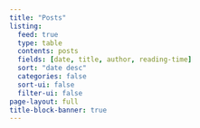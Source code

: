 ```yaml
---
title: "Posts"
listing:
  feed: true
  type: table
  contents: posts
  fields: [date, title, author, reading-time]
  sort: "date desc"
  categories: false
  sort-ui: false
  filter-ui: false
page-layout: full
title-block-banner: true
---
```



